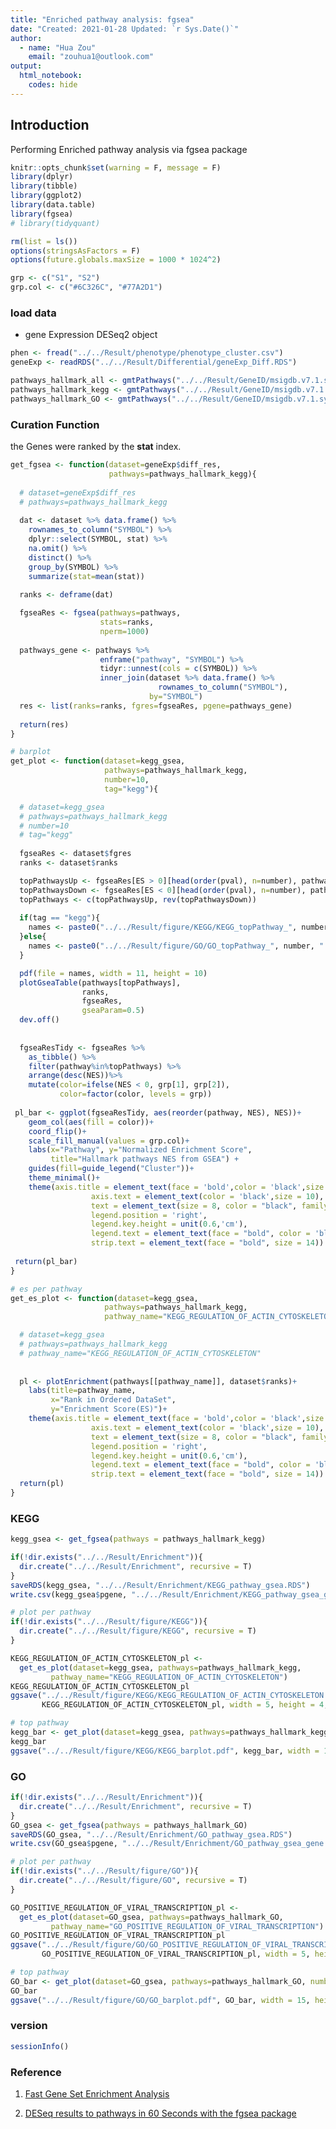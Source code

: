 ---
title: "Enriched pathway analysis: fgsea"
date: "Created: 2021-01-28 Updated: `r Sys.Date()`"
author: 
  - name: "Hua Zou"
    email: "zouhua1@outlook.com"
output: 
  html_notebook:
    codes: hide
---

## Introduction

Performing Enriched pathway analysis via fgsea package

```{r setup, include=FALSE}
knitr::opts_chunk$set(warning = F, message = F)
library(dplyr)
library(tibble)
library(ggplot2)
library(data.table)
library(fgsea)
# library(tidyquant)

rm(list = ls())
options(stringsAsFactors = F)
options(future.globals.maxSize = 1000 * 1024^2)

grp <- c("S1", "S2")
grp.col <- c("#6C326C", "#77A2D1")
```


### load data 

* gene Expression DESeq2 object
```{r}
phen <- fread("../../Result/phenotype/phenotype_cluster.csv")
geneExp <- readRDS("../../Result/Differential/geneExp_Diff.RDS")

pathways_hallmark_all <- gmtPathways("../../Result/GeneID/msigdb.v7.1.symbols.gmt")
pathways_hallmark_kegg <- gmtPathways("../../Result/GeneID/msigdb.v7.1.symbols_KEGG.gmt")
pathways_hallmark_GO <- gmtPathways("../../Result/GeneID/msigdb.v7.1.symbols_GO.gmt")
```


### Curation Function 

the Genes were ranked by the **stat** index.
```{r}
get_fgsea <- function(dataset=geneExp$diff_res,
                      pathways=pathways_hallmark_kegg){
  
  # dataset=geneExp$diff_res
  # pathways=pathways_hallmark_kegg
  
  dat <- dataset %>% data.frame() %>%
    rownames_to_column("SYMBOL") %>%
    dplyr::select(SYMBOL, stat) %>% 
    na.omit() %>% 
    distinct() %>% 
    group_by(SYMBOL) %>% 
    summarize(stat=mean(stat))
  
  ranks <- deframe(dat)

  fgseaRes <- fgsea(pathways=pathways, 
                    stats=ranks, 
                    nperm=1000)
  
  pathways_gene <- pathways %>% 
                    enframe("pathway", "SYMBOL") %>% 
                    tidyr::unnest(cols = c(SYMBOL)) %>% 
                    inner_join(dataset %>% data.frame() %>% 
                                 rownames_to_column("SYMBOL"),
                               by="SYMBOL") 
  res <- list(ranks=ranks, fgres=fgseaRes, pgene=pathways_gene)
  
  return(res)
}

# barplot
get_plot <- function(dataset=kegg_gsea,
                     pathways=pathways_hallmark_kegg,
                     number=10,
                     tag="kegg"){

  # dataset=kegg_gsea
  # pathways=pathways_hallmark_kegg
  # number=10
  # tag="kegg"
  
  fgseaRes <- dataset$fgres
  ranks <- dataset$ranks

  topPathwaysUp <- fgseaRes[ES > 0][head(order(pval), n=number), pathway]
  topPathwaysDown <- fgseaRes[ES < 0][head(order(pval), n=number), pathway]
  topPathways <- c(topPathwaysUp, rev(topPathwaysDown))
  
  if(tag == "kegg"){
    names <- paste0("../../Result/figure/KEGG/KEGG_topPathway_", number, ".pdf")    
  }else{
    names <- paste0("../../Result/figure/GO/GO_topPathway_", number, ".pdf")    
  }

  pdf(file = names, width = 11, height = 10)
  plotGseaTable(pathways[topPathways], 
                ranks, 
                fgseaRes, 
                gseaParam=0.5)
  dev.off()
  
  
  fgseaResTidy <- fgseaRes %>%
    as_tibble() %>%
    filter(pathway%in%topPathways) %>%
    arrange(desc(NES))%>%
    mutate(color=ifelse(NES < 0, grp[1], grp[2]),
           color=factor(color, levels = grp))
  
 pl_bar <- ggplot(fgseaResTidy, aes(reorder(pathway, NES), NES))+
    geom_col(aes(fill = color))+
    coord_flip()+
    scale_fill_manual(values = grp.col)+
    labs(x="Pathway", y="Normalized Enrichment Score",
         title="Hallmark pathways NES from GSEA") + 
    guides(fill=guide_legend("Cluster"))+
    theme_minimal()+
    theme(axis.title = element_text(face = 'bold',color = 'black',size = 14),
                  axis.text = element_text(color = 'black',size = 10),
                  text = element_text(size = 8, color = "black", family="serif"),
                  legend.position = 'right',
                  legend.key.height = unit(0.6,'cm'),
                  legend.text = element_text(face = "bold", color = 'black',size = 10),
                  strip.text = element_text(face = "bold", size = 14))
 
 return(pl_bar)
}

# es per pathway 
get_es_plot <- function(dataset=kegg_gsea,
                     pathways=pathways_hallmark_kegg,
                     pathway_name="KEGG_REGULATION_OF_ACTIN_CYTOSKELETON"){

  # dataset=kegg_gsea
  # pathways=pathways_hallmark_kegg
  # pathway_name="KEGG_REGULATION_OF_ACTIN_CYTOSKELETON"  
  
  
  pl <- plotEnrichment(pathways[[pathway_name]], dataset$ranks)+
    labs(title=pathway_name,
         x="Rank in Ordered DataSet",
         y="Enrichment Score(ES)")+
    theme(axis.title = element_text(face = 'bold',color = 'black',size = 14),
                  axis.text = element_text(color = 'black',size = 10),
                  text = element_text(size = 8, color = "black", family="serif"),
                  legend.position = 'right',
                  legend.key.height = unit(0.6,'cm'),
                  legend.text = element_text(face = "bold", color = 'black',size = 10),
                  strip.text = element_text(face = "bold", size = 14)) 
  return(pl)
}
```


### KEGG 
```{r}
kegg_gsea <- get_fgsea(pathways = pathways_hallmark_kegg)

if(!dir.exists("../../Result/Enrichment")){
  dir.create("../../Result/Enrichment", recursive = T)
}
saveRDS(kegg_gsea, "../../Result/Enrichment/KEGG_pathway_gsea.RDS")
write.csv(kegg_gsea$pgene, "../../Result/Enrichment/KEGG_pathway_gsea_gene.csv", row.names = F)

# plot per pathway 
if(!dir.exists("../../Result/figure/KEGG")){
  dir.create("../../Result/figure/KEGG", recursive = T)
}

KEGG_REGULATION_OF_ACTIN_CYTOSKELETON_pl <- 
  get_es_plot(dataset=kegg_gsea, pathways=pathways_hallmark_kegg,
         pathway_name="KEGG_REGULATION_OF_ACTIN_CYTOSKELETON")
KEGG_REGULATION_OF_ACTIN_CYTOSKELETON_pl
ggsave("../../Result/figure/KEGG/KEGG_REGULATION_OF_ACTIN_CYTOSKELETON.pdf",
       KEGG_REGULATION_OF_ACTIN_CYTOSKELETON_pl, width = 5, height = 4, dpi = 600)

# top pathway
kegg_bar <- get_plot(dataset=kegg_gsea, pathways=pathways_hallmark_kegg, number=10, tag="kegg")
kegg_bar
ggsave("../../Result/figure/KEGG/KEGG_barplot.pdf", kegg_bar, width = 10, height = 8, dpi = 600)
```


### GO 
```{r, fig.width=15}
if(!dir.exists("../../Result/Enrichment")){
  dir.create("../../Result/Enrichment", recursive = T)
}
GO_gsea <- get_fgsea(pathways = pathways_hallmark_GO)
saveRDS(GO_gsea, "../../Result/Enrichment/GO_pathway_gsea.RDS")
write.csv(GO_gsea$pgene, "../../Result/Enrichment/GO_pathway_gsea_gene.csv", row.names = F)

# plot per pathway 
if(!dir.exists("../../Result/figure/GO")){
  dir.create("../../Result/figure/GO", recursive = T)
}

GO_POSITIVE_REGULATION_OF_VIRAL_TRANSCRIPTION_pl <- 
  get_es_plot(dataset=GO_gsea, pathways=pathways_hallmark_GO,
         pathway_name="GO_POSITIVE_REGULATION_OF_VIRAL_TRANSCRIPTION")
GO_POSITIVE_REGULATION_OF_VIRAL_TRANSCRIPTION_pl
ggsave("../../Result/figure/GO/GO_POSITIVE_REGULATION_OF_VIRAL_TRANSCRIPTION.pdf",
       GO_POSITIVE_REGULATION_OF_VIRAL_TRANSCRIPTION_pl, width = 5, height = 4, dpi = 600)

# top pathway
GO_bar <- get_plot(dataset=GO_gsea, pathways=pathways_hallmark_GO, number=10, tag="GO")
GO_bar
ggsave("../../Result/figure/GO/GO_barplot.pdf", GO_bar, width = 15, height = 8, dpi = 600)
```


### version
```{r}
sessionInfo()
```


### Reference 

1. [Fast Gene Set Enrichment Analysis](https://bioconductor.org/packages/release/bioc/manuals/fgsea/man/fgsea.pdf) 

2. [DESeq results to pathways in 60 Seconds with the fgsea package](https://stephenturner.github.io/deseq-to-fgsea/)

